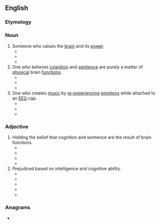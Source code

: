==English==

===Etymology===
{{suffix|en|brain|ist}}

===Noun===
{{en-noun}}

# Someone who values the [[brain]] and its [[power]].
#* {{quote-book|lang=en|year=1991  |title=Maximum Rocknroll - Issue 101|author=|page= |ISBN= |passage=We could all make jokes about "'''brainists'''": people who see you just for the grey matter.  }}
#* {{quote-newsgroup|lang=en|date=October 21, 1999|author=ONEstar|title= PROVE THAT GOD DOES NOT EXIST !!!! |url=|newsgroup=alt.religion.christian|passage=That makes God brainist! Non-'''brainists''' have rights too you know!  }}
#* {{quote-book|lang=en|year=2014 |title=Planet Smudge|author=Suzann Dodd |page= |ISBN=0557217377 |passage=I can see the difference now between me and my wife having our offspring 'perfected' and a bowl of genetic soup being inserted into a neutralised egg and put into some fem's body to be raised by a gang of '''brainists'''. }}
# One who believes [[cognition]] and [[sentience]] are purely a matter of [[physical]] brain [[function]]s.
#* {{quote-book|lang=en|year=2007 |title=Science of Memory: Concepts |author=Henry L. Roediger III, ‎Yadin Dudai, ‎& Susan M. Fitzpatrick |page=145 |ISBN=0199727511 |passage=Hence for the cognitivist, working memory is linked to encoding and the formation of a new memory, whereas for the '''brainist''' it is linked to retrieval and the use of memory. }}
#* {{quote-book|lang=en|year=2015 |title=This Place of Prose and Poetry |author=Lucian Krukowski |page=49 |ISBN=1498230792 |passage=By placing the mind solely within the physical realm—as the '''brainists''' would have it— is not any more a solution to the mysteries of human consciousness than is talking—in-tongues. }}
#* {{quote-book|lang=en|year=2016 |title=Red, Black, and Objective: Science, Sociology, and Anarchism|author=Sal Restivo |page= |ISBN=1317069935 |passage=Some '''brainists''' might suppose that a postmortem study of Einstein's brain would provide clues as to the cerebral processes underlying genius. }}
# One who creates [[music]] by [[re-experience|re-experiencing]] [[emotion]]s while attached to an [[EEG]] cap.
#* {{quote-book|lang=en|year=2011 |title=Affective Computing and Intelligent Interaction|author=Sidney D ́Mello, ‎Arthur Graesser, ‎& Bjoern Schuller |page= |ISBN=3642245714 |passage=The '''brainist''' sat in a comfortable chair at stage center wearing a high-density EEG cap. Right and left of the stage, elevated speakers presented a recorded audience introduction and subject instructions. These included a brief (few word) description of the feeling the brainist had used to described the feeling he associated with each drone sound following training sessions.  }}
#* {{quote-journal|lang=en|year=2011  |work=NIME (New Interfaces for Musical Expression) |title=Minding the (Transatlantic) Gap: An Internet-Enabled Acoustic Brain-Computer Music Interface. |volume= |number= |author=Tim Mullen, Richard Warp, & Adam Jansch |passage=The installation was also comprised of four participating parties, distributed around the world but connected via the Internet: the '''brainist''', the composer/conductor, the physical audience (Phipps Hall), and the virtual (Internet) audience.}}
#* {{quote-journal|lang=en|year=2015 |work=Brain-Computer Interfaces |title=Competing and collaborating brains: multi-brain computer interfacing |volume= |number= |author=Anton Nijholt |passage=In [21] we have four musicians (a violinist, a flautist, a cellist, and a ''''brainist''''), where during the  performance the  '''brainist''' delivers drone sounds by re-experiencing emotions  (classified by EEG) that has been associated with the sounds  during  a training session...}}

===Adjective===
{{en-adj}}

# Holding the belief that cognition and sentience are the result of brain functions.
#* {{quote-newsgroup|lang=en|date=September 5, 1995|author=dannie hawkins|title= life duty death |url=|newsgroup=sci.anthropology|passage=And, their specieist survival instinct (another totally Natural instinct that *'''brainist''' deny) finally wins them over}}
#* {{quote-newsgroup|lang=en|date=July 2, 1997|author=Anders N Weinstein|title=Brute Force, or Bitmap, Rationality (was: Re: Rationality) |url=|newsgroup=comp.ai|passage=So AI has been anything but '''brainist''' in that sense. On the other hand, it is also appreciated that different sort of hardware can run different algorithms, ... }}
#* {{quote-book|lang=en|year=2017 |title=Sociology, Science, and the End of Philosophy|author=Sal Restivo |page= |ISBN=1349951609 |passage=This entails jettisoning, as I urge in this book, '''brainist''' and neuroist assumptions and perspectives. }}
#* {{quote-book|lang=en|year=2017 |title=Beyond the Brain: An Agentive Activity Perspective on Mind|author=Igor M. Arievitch |page=7 |ISBN=9463511040 |passage=The second reason to start with such a review is my belief that the current pushback by psychologists and educators who are skeptical about the surge of “'''brainist'''” neuro-explanations is inadequate and needs to be more conceptually deep and far-reaching. }}
# Prejudiced based on intelligence and cognitive ability.
#* {{quote-book|lang=en|year=1976  |title=Encounter - Volume 46 |author=|page=395 |ISBN= |passage=But even if we are only amateurs, we can all make sure that the subject of discrimination — whether racist, sexist, heightist, weightist, ageist, '''brainist''', beautyist, or tokenist — is never absent from our waking thoughts. }}
#* {{quote-newsgroup|lang=en|date=July 7, 1995|author=Rachel McKay|title= Gazza Boardman |url=|newsgroup=rec.bicycles.racing|passage=I hate to be "'''brainist'''" but Boardman's IQ is about 10 times Gascoigne's; he's not 50lbs overweight; and he's not overpaid. }}
#* {{quote-newsgroup|lang=en|date=October 21, 1999|author=ONEstar|title= PROVE THAT GOD DOES NOT EXIST !!!! |url=|newsgroup=alt.religion.christian|passage=That makes God '''brainist'''! Non-brainists have rights too you know!  }}
#* {{quote-journal|lang=en|year=2015 |work=MFCO Working Paper Series |title=Knowledge spaces and the urban jungle: Animal agency in the geographical understandings of public space |volume= |number= |author=Linda Madden |passage=Upon reviewing the types of geographic    knowledge spaces in which animals are situated, it  seems that perhaps as academics we remain subject to what Laland & Hoppitt (2003) refer to as a ''''brainist''' bias' – a bias that maintains a view of an evolutionary hierarchy that culminates in human reason and language. }}
#* {{quote-book|lang=en|year=2015  |title=A Wild Life: My Adventures Around the World Filming Wildlife|author=Martin Hughes-Games |page= |ISBN=1472114450 |passage=We humans are so '''brainist'''. Once nature hits on a really effective design it tends to stick with it: the basic crocodile layout is fantastically effective, and has not changed significantly for some 80 million years }}

===Anagrams===
* {{anagrams|en|a=abiinrst|Britains|binarist}}